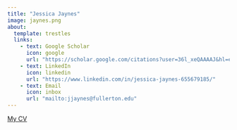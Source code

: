 ```yaml
---
title: "Jessica Jaynes"
image: jaynes.png
about:
  template: trestles
  links:
    - text: Google Scholar
      icon: google
      url: "https://scholar.google.com/citations?user=36l_xeQAAAAJ&hl=en&oi=ao"
    - text: LinkedIn
      icon: linkedin
      url: "https://www.linkedin.com/in/jessica-jaynes-655679185/"
    - text: Email
      icon: inbox
      url: "mailto:jjaynes@fullerton.edu"
---
```




[My CV](/docs/CV/Jaynes-cv.pdf "CV")
